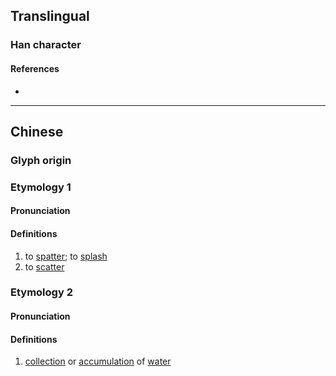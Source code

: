 {{character info}}
==Translingual==

===Han character===
{{Han char|rn=85|rad=水|as=19|sn=22|four=34186|canj=EHUC|ids=⿰氵贊}}

====References====
* {{Han ref|kx=0663.130|dkj=18775|dj=1072.070|hdz=31795.050|uh=7052|ud=28754|bh=F6EB|bd=63211}}

----

==Chinese==
{{zh-forms|alt=濽}}

===Glyph origin===
{{Han etym|濽}}

===Etymology 1===

====Pronunciation====
{{zh-pron
|m=zàn
|c=zaan3,zaan6
|mn=chàn
|mc=y
|oc=
|ma=
|cat=v
}}

====Definitions====
{{zh-hanzi}}

# to [[spatter]]; to [[splash]]
# to [[scatter]]

===Etymology 2===

====Pronunciation====
{{zh-pron
|m=cuán
|c=
|ma=
|cat=n
}}

====Definitions====
{{zh-hanzi}}

# {{lb|zh|appearance}} [[collection]] or [[accumulation]] of [[water]]